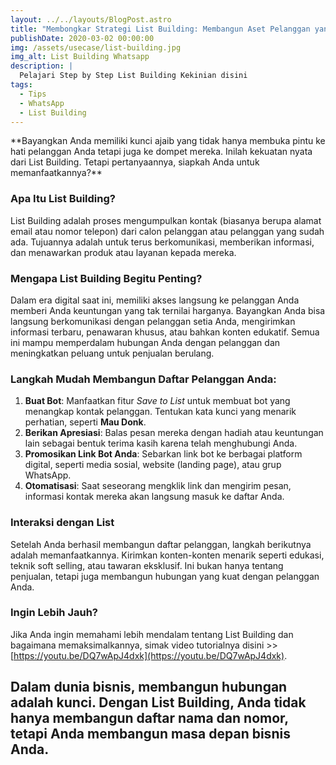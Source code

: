 ```yaml
---
layout: ../../layouts/BlogPost.astro
title: "Membongkar Strategi List Building: Membangun Aset Pelanggan yang Loyal"
publishDate: 2020-03-02 00:00:00
img: /assets/usecase/list-building.jpg
img_alt: List Building Whatsapp
description: |
  Pelajari Step by Step List Building Kekinian disini
tags:
  - Tips
  - WhatsApp
  - List Building
---
```


<p></p>
**Bayangkan Anda memiliki kunci ajaib yang tidak hanya membuka pintu ke hati
pelanggan Anda tetapi juga ke dompet mereka. Inilah kekuatan nyata dari List
Building. Tetapi pertanyaannya, siapkah Anda untuk memanfaatkannya?**

### **Apa Itu List Building?**

List Building adalah proses mengumpulkan kontak (biasanya berupa alamat email atau nomor telepon) dari calon pelanggan atau pelanggan yang sudah ada. Tujuannya adalah untuk terus berkomunikasi, memberikan informasi, dan menawarkan produk atau layanan kepada mereka.

### **Mengapa List Building Begitu Penting?**

Dalam era digital saat ini, memiliki akses langsung ke pelanggan Anda memberi Anda keuntungan yang tak ternilai harganya. Bayangkan Anda bisa langsung berkomunikasi dengan pelanggan setia Anda, mengirimkan informasi terbaru, penawaran khusus, atau bahkan konten edukatif. Semua ini mampu memperdalam hubungan Anda dengan pelanggan dan meningkatkan peluang untuk penjualan berulang.

### **Langkah Mudah Membangun Daftar Pelanggan Anda:**

1. **Buat Bot**: Manfaatkan fitur _Save to List_ untuk membuat bot yang menangkap kontak pelanggan. Tentukan kata kunci yang menarik perhatian, seperti **Mau Donk**.
2. **Berikan Apresiasi**: Balas pesan mereka dengan hadiah atau keuntungan lain sebagai bentuk terima kasih karena telah menghubungi Anda.
3. **Promosikan Link Bot Anda**: Sebarkan link bot ke berbagai platform digital, seperti media sosial, website (landing page), atau grup WhatsApp.
4. **Otomatisasi**: Saat seseorang mengklik link dan mengirim pesan, informasi kontak mereka akan langsung masuk ke daftar Anda.

### **Interaksi dengan List**

Setelah Anda berhasil membangun daftar pelanggan, langkah berikutnya adalah memanfaatkannya. Kirimkan konten-konten menarik seperti edukasi, teknik soft selling, atau tawaran eksklusif. Ini bukan hanya tentang penjualan, tetapi juga membangun hubungan yang kuat dengan pelanggan Anda.

### **Ingin Lebih Jauh?**

Jika Anda ingin memahami lebih mendalam tentang List Building dan bagaimana memaksimalkannya, simak video tutorialnya disini >> [https://youtu.be/DQ7wApJ4dxk](https://youtu.be/DQ7wApJ4dxk).

## Dalam dunia bisnis, membangun hubungan adalah kunci. Dengan List Building, Anda tidak hanya membangun daftar nama dan nomor, tetapi Anda membangun masa depan bisnis Anda.
